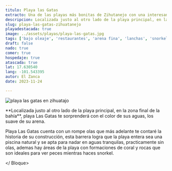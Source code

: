 ```yaml
---
titulo: Playa las Gatas
extracto: Una de las playas más bonitas de Zihutanejo con una interesante historia en su rompe olas.
descripcion: Localizada justo al otro lado de la playa principal, en la zona final de la bahía, playa Las Gatas te sorprenderá con el color de sus aguas, los suave de su arena.
slug: playa-las-gatas-zihuatanejo
playadestacada: true
image: ../assets/playas/playa-las-gatas.jpg
tags: ['bajo oleaje', 'restaurantes', 'arena fina', 'lanchas', 'snorkel']
draft: false
nado: true
comer: true
hospedaje: true
atascada: true
lat: 17.630540
lang: -101.543395
autor: El Zanca
date: 2023-11-24

---
```


<Bloque clase="intro-playa">


![playa las gatas en zihuatajo](/playa-las-gatas-ico.svg)


<div>
**Localizada justo al otro lado de la playa principal, en la zona final de la bahía**, playa Las Gatas te sorprenderá con el color de sus aguas, los suave de su arena.

Playa Las Gatas cuenta con un rompe olas que más adelante te contaré la historia de su construcción, esta barrera logra que la playa entera sea una piscina natural y se apta para nadar en aguas tranquilas, practicamente sin olas, ademas hay áreas de la playa con formaciones de coral y rocas que son ideales para ver peces mientras haces snorkel.
</div>

</ Bloque>

<Bloque clase='grid contenido'> 
<RecuadroZig  media="../assets/playas/isla-de-ixtapa.jpg" titulo="Sin Olas" descripcion="<b>Famosa por ser ideal para nadar</b> gracias a su antiguo rompeolas hecho por un antiguo rey prehispanico" iconoUrl = "/icono-camara.svg"> </RecuadroZig>
</Bloque>